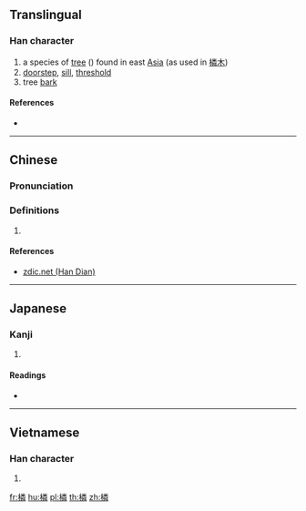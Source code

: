 ==Translingual==

===Han character===
{{Han char|rn=75|rad=木|as=12|sn=16|four=49959|canj=DFDQ|ids=⿰木粦}}

# a species of [[tree]] ({{taxlink|Prunus buergeriana|species|noshow=1}}) found in east [[Asia]] (as used in [[橉木]])
# [[doorstep]], [[sill]], [[threshold]]
# tree [[bark]]

====References====
* {{Han ref|kx=0552.280|dkj=15524|dj=0941.150|hdz=21295.080|uh=6A49|ud=27209|bh=E9C0|bd=59840}}

----

==Chinese==
{{zh-forms}}

===Pronunciation===
{{zh-pron
|m=lìn
|c=leon4,leon6
|mc=y
|oc=y
|ma=
|cat=n,pn
}}

===Definitions===
# {{rfdef|lang=zh}}

====References====
* [http://www.zdic.net/zd/zi/ZdicE6ZdicA9Zdic89.htm zdic.net (Han Dian)]

----

==Japanese==

===Kanji===
{{ja-kanji|grade=|rs=木12}}

# {{defn|lang=ja|sort=木12}}

====Readings====
* {{ja-readings|on=[[りん]] (rin)|kun=[[しきみ]] (shikimi)}}

----

==Vietnamese==

===Han character===
{{vi-readings|rs=木12| hanviet = săng}}

# {{defn|lang=vi|sort=木12}}

[[fr:橉]]
[[hu:橉]]
[[pl:橉]]
[[th:橉]]
[[zh:橉]]